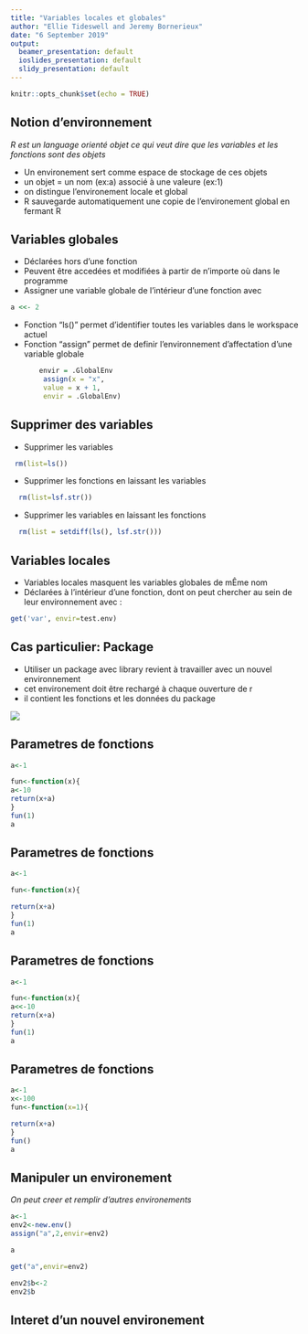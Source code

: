 ```yaml
---
title: "Variables locales et globales"
author: "Ellie Tideswell and Jeremy Bornerieux"
date: "6 September 2019"
output:
  beamer_presentation: default
  ioslides_presentation: default
  slidy_presentation: default
---
```


```r
knitr::opts_chunk$set(echo = TRUE)
```

## Notion d'environnement

*R est un language orienté objet ce qui veut dire que les variables et les fonctions sont des objets*

- Un environement sert comme espace de stockage de ces objets
- un objet = un nom (ex:a) associé à une valeure (ex:1)
- on distingue l'environement locale et global
- R sauvegarde automatiquement une copie de l'environement global en fermant R

## Variables globales 

- Déclarées hors d'une fonction
- Peuvent être accedées et modifiées à partir de n'importe où dans le programme
- Assigner une variable globale de l'intérieur d'une fonction avec 
```r
a <<- 2
```
- Fonction "ls()" permet d'identifier toutes les variables dans le workspace actuel
- Fonction "assign" permet de definir l'environnement d'affectation d'une variable globale

```r
       envir = .GlobalEnv
        assign(x = "x", 
        value = x + 1, 
        envir = .GlobalEnv)
```


## Supprimer des variables
- Supprimer les variables 
```r
 rm(list=ls())
```
- Supprimer les fonctions en laissant les variables
```r
  rm(list=lsf.str())
```
- Supprimer les variables en laissant les fonctions
```r
  rm(list = setdiff(ls(), lsf.str()))
```
  


## Variables locales
- Variables locales masquent les variables globales de mÊme nom 
- Déclarées à l'intérieur d'une fonction, dont on peut chercher au sein de leur environnement avec : 

```r
get('var', envir=test.env)
```


## Cas particulier: Package

- Utiliser un package avec library revient à travailler avec un nouvel environnement
- cet environement doit être rechargé à chaque ouverture de r
- il contient les fonctions et les données du package

![](Captureenvir.PNG)



## Parametres de fonctions



```r

a<-1

fun<-function(x){
a<-10
return(x+a)
}
fun(1)
a

```


## Parametres de fonctions

```r

a<-1

fun<-function(x){

return(x+a)
}
fun(1)
a

```

## Parametres de fonctions

```r

a<-1

fun<-function(x){
a<<-10
return(x+a)
}
fun(1)
a

```


## Parametres de fonctions

```r

a<-1
x<-100
fun<-function(x=1){

return(x+a)
}
fun()
a

```

## Manipuler un environement

*On peut creer et remplir d'autres environements*


```r
a<-1
env2<-new.env()
assign("a",2,envir=env2)

a

get("a",envir=env2)

env2$b<-2
env2$b
```

## Interet d'un nouvel environement

